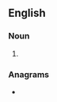==English==

===Noun===
{{head|en|noun plural form}}

# {{plural of|headset|lang=en}}

===Anagrams===
* {{anagrams|en|a=adeehsst|shadeset}}